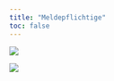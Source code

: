 ```yaml
---
title: "Meldepflichtige"
toc: false
---
```

![](images/meldeschaubild-einfach.png)

![](images/meldeschaubild-kompliziert.png)